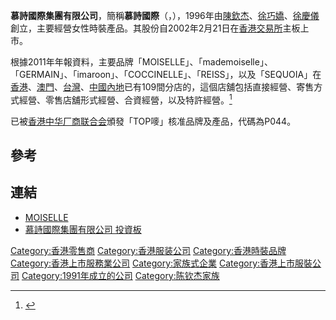 {{noteTA
|1=陈钦杰=>zh-hant:陳欽杰; 陳欽杰=>zh-hant:陳欽杰;
|2=zh-cn:陈钦杰; zh-tw:陳欽杰;
}}
'''慕詩國際集團有限公司'''，簡稱'''慕詩國際'''（'''{{lang-en|Moiselle International Holdings Limited}}'''，{{hkex|0130}}），1996年由[[陳欽杰|陳欽杰]]、[[徐巧嬌|徐巧嬌]]、[[徐慶儀|徐慶儀]]創立，主要經營女性時裝產品。其股份自2002年2月21日在[[香港交易所|香港交易所]]主板上市。

根據2011年年報資料，主要品牌「MOISELLE」、「mademoiselle」、「GERMAIN」、「imaroon」、「COCCINELLE」、「REISS」，以及「SEQUOIA」在[[香港|香港]]、[[澳門|澳門]]、[[台灣|台灣]]、[[中國內地|中國內地]]已有109間分店的，這個店舖包括直接經營、寄售方式經營、零售店舖形式經營、合資經營，以及特許經營。<ref>{{Cite web |url=http://www.irasia.com/listco/hk/moiselle/annual/ar95037-c0130_120628_ar.pdf |title=慕詩國際集團有限公司2012年3月31日財政年度報告 |access-date=2012年8月2日 |archive-date=2014年12月20日 |archive-url=https://web.archive.org/web/20141220103812/http://www.irasia.com/listco/hk/moiselle/annual/ar95037-c0130_120628_ar.pdf |dead-url=no }}</ref>

已被[[香港中华厂商联合会|香港中华厂商联合会]]頒發「TOP嘜」核准品牌及產品，代碼為P044。

==參考==
{{reflist}}

==連結==
*[http://www.moiselle.com.hk MOISELLE] {{Wayback|url=http://www.moiselle.com.hk/ |date=20210214051504 }}
*[http://www.irasia.com/listco/hk/moiselle/index.htm 慕詩國際集團有限公司 投資板] {{Wayback|url=http://www.irasia.com/listco/hk/moiselle/index.htm |date=20200711065712 }}

[[Category:香港零售商|Category:香港零售商]]
[[Category:香港服装公司|Category:香港服装公司]]
[[Category:香港時裝品牌|Category:香港時裝品牌]]
[[Category:香港上市服務業公司|Category:香港上市服務業公司]]
[[Category:家族式企業|Category:家族式企業]]
[[Category:香港上市服裝公司|Category:香港上市服裝公司]]
[[Category:1991年成立的公司|Category:1991年成立的公司]]
[[Category:陈钦杰家族|Category:陈钦杰家族]]
